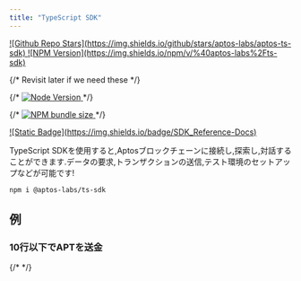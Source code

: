 ```yaml
---
title: "TypeScript SDK"
---
```


<div className="flex gap-2 mt-6 flex-wrap">
  <a target="_blank" href="https://github.com/aptos-labs/aptos-ts-sdk">
    ![Github Repo Stars](https://img.shields.io/github/stars/aptos-labs/aptos-ts-sdk)
  </a>

  <a target="_blank" href="https://www.npmjs.com/package/@aptos-labs/ts-sdk">
    ![NPM Version](https://img.shields.io/npm/v/%40aptos-labs%2Fts-sdk)
  </a>

  {/* Revisit later if we need these */}

  {/* <a target="_blank" href="https://www.npmjs.com/package/@aptos-labs/ts-sdk">
                                                                    ![Node Version](https://img.shields.io/node/v/%40aptos-labs%2Fts-sdk)
                                                                  </a> */}

  {/* <a target="_blank" href="https://www.npmjs.com/package/@aptos-labs/ts-sdk">
                                                                    ![NPM bundle size](https://img.shields.io/bundlephobia/min/%40aptos-labs/ts-sdk)
                                                                  </a> */}

  <a target="_blank" href="https://aptos-labs.github.io/aptos-ts-sdk/@aptos-labs/ts-sdk-latest">
    ![Static Badge](https://img.shields.io/badge/SDK_Reference-Docs)
  </a>
</div>

TypeScript SDKを使用すると,Aptosブロックチェーンに接続し,探索し,対話することができます.データの要求,トランザクションの送信,テスト環境のセットアップなどが可能です!

```shellscript npm2yarn
npm i @aptos-labs/ts-sdk
```


## 例

<CardGrid>
  <LinkCard href="/ja/build/sdks/ts-sdk/quickstart" title="クイックスタート" description="5分以内に動作するデモを確認できます" />

  <LinkCard href="https://github.com/aptos-labs/aptos-ts-sdk/tree/main/examples/typescript" title="20以上の例" description="SDKリポジトリで提供されているTypeScriptの例をすべて確認できます" target="_blank" />

  <LinkCard href="https://github.com/aptos-labs/aptos-ts-sdk/tree/main/tests/e2e" title="包括的なテスト" description="SDKの各機能の使用方法を示すエンドツーエンドテストをご覧ください" target="_blank" />
</CardGrid>

### 10行以下でAPTを送金

{/* <RemoteCodeblock permalink="https://github.com/aptos-labs/aptos-ts-sdk/blob/bcde1e3af2f09615015c774fb0c2f5206377346e/examples/typescript/simple_transfer.ts#L77-L91"></RemoteCodeblock> */}
